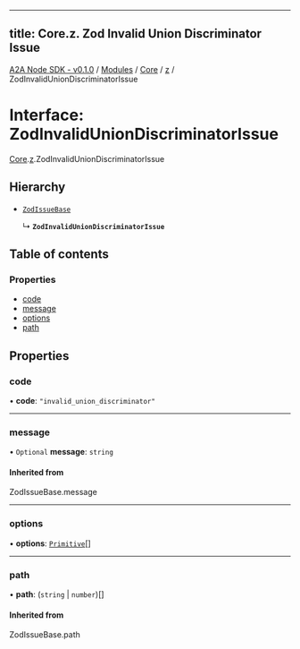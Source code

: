 
---
title: Core.z. Zod Invalid Union Discriminator Issue
---

[A2A Node SDK - v0.1.0](/api-reference/README) / [Modules](/api-reference/modules) / [Core](/api-reference/modules/Core) / [z](/api-reference/modules/Core.z) / ZodInvalidUnionDiscriminatorIssue

# Interface: ZodInvalidUnionDiscriminatorIssue

[Core](/api-reference/modules/Core).[z](/api-reference/modules/Core.z).ZodInvalidUnionDiscriminatorIssue

## Hierarchy

- [`ZodIssueBase`](../modules/Core.z.md#zodissuebase)

  ↳ **`ZodInvalidUnionDiscriminatorIssue`**

## Table of contents

### Properties

- [code](Core.z.ZodInvalidUnionDiscriminatorIssue.md#code)
- [message](Core.z.ZodInvalidUnionDiscriminatorIssue.md#message)
- [options](Core.z.ZodInvalidUnionDiscriminatorIssue.md#options)
- [path](Core.z.ZodInvalidUnionDiscriminatorIssue.md#path)

## Properties

### code

• **code**: ``"invalid_union_discriminator"``

___

### message

• `Optional` **message**: `string`

#### Inherited from

ZodIssueBase.message

___

### options

• **options**: [`Primitive`](../modules/Core.z.md#primitive)[]

___

### path

• **path**: (`string` \| `number`)[]

#### Inherited from

ZodIssueBase.path

